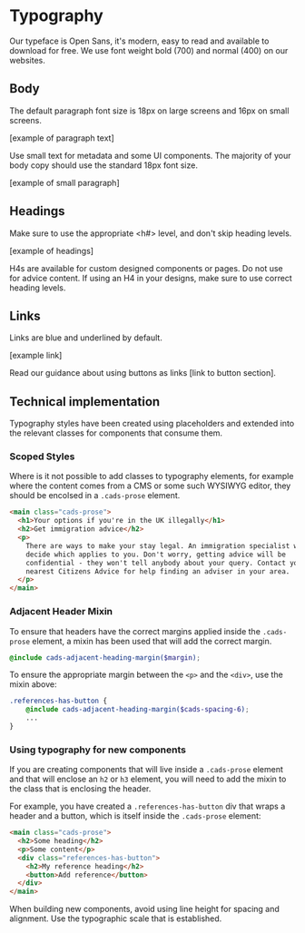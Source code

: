 
<Meta title="Foundations/Typography" />

# Typography

Our typeface is Open Sans, it's modern, easy to read and available to download for free. We use font weight bold (700) and normal (400) on our websites.

## Body

The default paragraph font size is 18px on large screens and 16px on small screens.

[example of paragraph text]

Use small text for metadata and some UI components. The majority of your body copy should use the standard 18px font size.

[example of small paragraph]


## Headings

Make sure to use the appropriate <h#> level, and don't skip heading levels.

[example of headings]

H4s are available for custom designed components or pages. Do not use for advice content.  If using an H4 in your designs, make sure to use correct heading levels.

## Links

Links are blue and underlined by default.

[example link]

Read our guidance about using buttons as links [link to button section].


## Technical implementation

Typography styles have been created using placeholders and extended into the relevant classes for components that consume them.

### Scoped Styles

Where is it not possible to add classes to typography elements, for example where the content comes from a CMS or some such WYSIWYG editor, they should be encolsed in a `.cads-prose` element.

```html
<main class="cads-prose">
  <h1>Your options if you're in the UK illegally</h1>
  <h2>Get immigration advice</h2>
  <p>
    There are ways to make your stay legal. An immigration specialist will
    decide which applies to you. Don't worry, getting advice will be
    confidential - they won't tell anybody about your query. Contact your
    nearest Citizens Advice for help finding an adviser in your area.
  </p>
</main>
```

### Adjacent Header Mixin

To ensure that headers have the correct margins applied inside the `.cads-prose` element, a mixin has been used that will add the correct margin.

```scss
@include cads-adjacent-heading-margin($margin);
```

To ensure the appropriate margin between the `<p>` and the `<div>`, use the mixin above:

```scss
.references-has-button {
    @include cads-adjacent-heading-margin($cads-spacing-6);
    ...
}
```

### Using typography for new components 

If you are creating components that will live inside a `.cads-prose` element and that will enclose an `h2` or `h3` element, you will need to add the mixin to the class that is enclosing the header.

For example, you have created a `.references-has-button` div that wraps a header and a button, which is itself inside the `.cads-prose` element:

```html
<main class="cads-prose">
  <h2>Some heading</h2>
  <p>Some content</p>
  <div class="references-has-button">
    <h2>My reference heading</h2>
    <button>Add reference</button>
  </div>
</main>
```
When building new components, avoid using line height for spacing and alignment. Use the typographic scale that is established.
